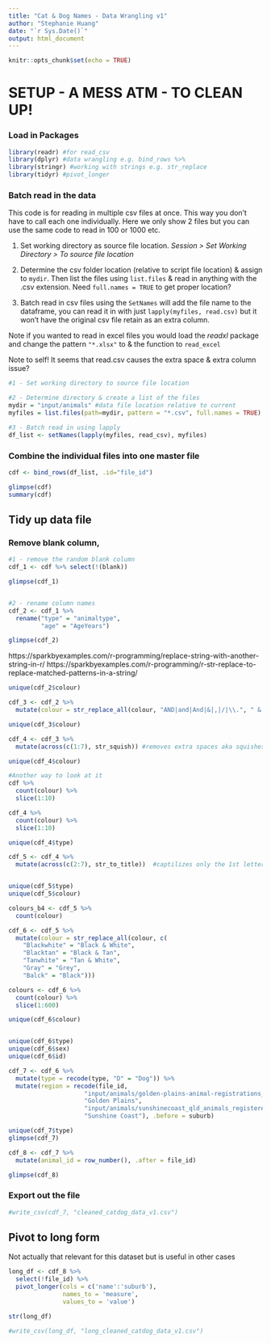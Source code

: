 ```yaml
---
title: "Cat & Dog Names - Data Wrangling v1"
author: "Stephanie Huang"
date: "`r Sys.Date()`"
output: html_document
---
```


```r
knitr::opts_chunk$set(echo = TRUE)
```

# SETUP - A MESS ATM - TO CLEAN UP!
### Load in Packages

```r
library(readr) #for read_csv
library(dplyr) #data wrangling e.g. bind_rows %>%
library(stringr) #working with strings e.g. str_replace
library(tidyr) #pivot_longer

```

### Batch read in the data

This code is for reading in multiple csv files at once. This way you don't have to call each one individually. Here we only show 2 files but you can use the same code to read in 100 or 1000 etc.

1.  Set working directory as source file location. *Session > Set Working Directory > To source file location*

2.  Determine the csv folder location (relative to script file location) & assign to `mydir`. Then list the files using `list.files` & read in anything with the .csv extension. Need `full.names = TRUE` to get proper location?

3.  Batch read in csv files using the `SetNames` will add the file name to the dataframe, you can read it in with just `lapply(myfiles, read.csv)` but it won't have the original csv file retain as an extra column.

Note if you wanted to read in excel files you would load the *readxl* package and change the pattern `"*.xlsx"` to & the function to `read_excel`

Note to self! It seems that read.csv causes the extra space & extra column issue?
```r
#1 - Set working directory to source file location

#2 - Determine directory & create a list of the files
mydir = "input/animals" #data file location relative to current
myfiles = list.files(path=mydir, pattern = "*.csv", full.names = TRUE) # lists out csv files

#3 - Batch read in using lapply
df_list <- setNames(lapply(myfiles, read_csv), myfiles)

```


### Combine the individual files into one master file

```r
cdf <- bind_rows(df_list, .id="file_id")

glimpse(cdf)
summary(cdf)

```

## Tidy up data file
### Remove blank column,
```r
#1 - remove the random blank column
cdf_1 <- cdf %>% select(!(blank))

glimpse(cdf_1)


#2 - rename column names
cdf_2 <- cdf_1 %>% 
  rename("type" = "animaltype",
         "age" = "AgeYears")

glimpse(cdf_2)

```


https://sparkbyexamples.com/r-programming/replace-string-with-another-string-in-r/
https://sparkbyexamples.com/r-programming/r-str-replace-to-replace-matched-patterns-in-a-string/
```r
unique(cdf_2$colour)

cdf_3 <- cdf_2 %>%
  mutate(colour = str_replace_all(colour, "AND|and|And|&|,|/|\\.", " & "))

unique(cdf_3$colour)

cdf_4 <- cdf_3 %>%
  mutate(across(c(1:7), str_squish)) #removes extra spaces aka squishes down 

unique(cdf_4$colour)

```

```r
#Another way to look at it
cdf %>%
  count(colour) %>%
  slice(1:10)

cdf_4 %>%
  count(colour) %>%
  slice(1:10)
```


```r
unique(cdf_4$type)

cdf_5 <- cdf_4 %>%
  mutate(across(c(2:7), str_to_title))  #captilizes only the 1st letter of the word


unique(cdf_5$type)
unique(cdf_5$colour)

colours_b4 <- cdf_5 %>%
  count(colour) 

cdf_6 <- cdf_5 %>%
  mutate(colour = str_replace_all(colour, c(
    "Blackwhite" = "Black & White",
    "Blacktan" = "Black & Tan",
    "Tanwhite" = "Tan & White",
    "Gray" = "Grey",
    "Balck" = "Black")))

colours <- cdf_6 %>%
  count(colour) %>%
  slice(1:600)

unique(cdf_6$colour)

```



```r


```

```r
unique(cdf_6$type)
unique(cdf_6$sex)
unique(cdf_6$id)

cdf_7 <- cdf_6 %>%
  mutate(type = recode(type, "D" = "Dog")) %>% 
  mutate(region = recode(file_id, 
                     "input/animals/golden-plains-animal-registrations_v2.csv" =
                     "Golden Plains",
                     "input/animals/sunshinecoast_qld_animals_registered_v2.csv" =
                     "Sunshine Coast"), .before = suburb)

unique(cdf_7$type)
glimpse(cdf_7)  

```


```r

cdf_8 <- cdf_7 %>% 
  mutate(animal_id = row_number(), .after = file_id)

glimpse(cdf_8)

```

### Export out the file
```r
#write_csv(cdf_7, "cleaned_catdog_data_v1.csv")

```


## Pivot to long form
Not actually that relevant for this dataset but is useful in other cases
```r
long_df <- cdf_8 %>%
  select(!file_id) %>%
  pivot_longer(cols = c('name':'suburb'),
               names_to = 'measure',
               values_to = 'value')

str(long_df)
```


```r
#write_csv(long_df, "long_cleaned_catdog_data_v1.csv")
```

